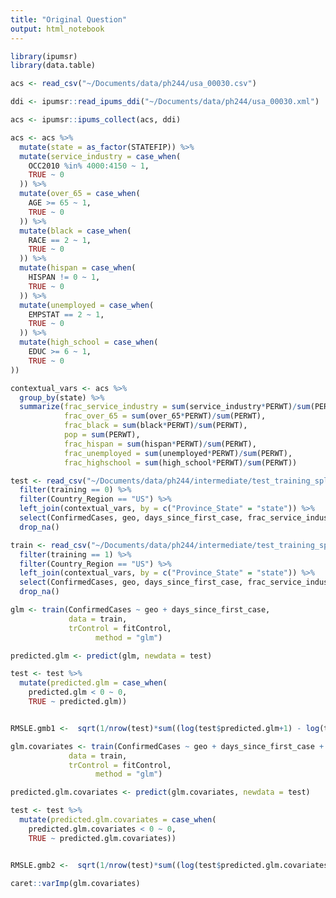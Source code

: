 ```yaml
---
title: "Original Question"
output: html_notebook
---
```


```r
library(ipumsr)
library(data.table)
```
 

```r
acs <- read_csv("~/Documents/data/ph244/usa_00030.csv")

ddi <- ipumsr::read_ipums_ddi("~/Documents/data/ph244/usa_00030.xml")

acs <- ipumsr::ipums_collect(acs, ddi)
```



```r
acs <- acs %>% 
  mutate(state = as_factor(STATEFIP)) %>% 
  mutate(service_industry = case_when(
    OCC2010 %in% 4000:4150 ~ 1,
    TRUE ~ 0
  )) %>% 
  mutate(over_65 = case_when(
    AGE >= 65 ~ 1, 
    TRUE ~ 0
  )) %>% 
  mutate(black = case_when(
    RACE == 2 ~ 1,
    TRUE ~ 0
  )) %>% 
  mutate(hispan = case_when(
    HISPAN != 0 ~ 1,
    TRUE ~ 0
  )) %>% 
  mutate(unemployed = case_when(
    EMPSTAT == 2 ~ 1,
    TRUE ~ 0
  )) %>% 
  mutate(high_school = case_when(
    EDUC >= 6 ~ 1,
    TRUE ~ 0
))
```


```r
contextual_vars <- acs %>% 
  group_by(state) %>% 
  summarize(frac_service_industry = sum(service_industry*PERWT)/sum(PERWT),
            frac_over_65 = sum(over_65*PERWT)/sum(PERWT),
            frac_black = sum(black*PERWT)/sum(PERWT),
            pop = sum(PERWT),
            frac_hispan = sum(hispan*PERWT)/sum(PERWT),
            frac_unemployed = sum(unemployed*PERWT)/sum(PERWT),
            frac_highschool = sum(high_school*PERWT)/sum(PERWT))
```


```r
test <- read_csv("~/Documents/data/ph244/intermediate/test_training_split.csv") %>% 
  filter(training == 0) %>% 
  filter(Country_Region == "US") %>% 
  left_join(contextual_vars, by = c("Province_State" = "state")) %>% 
  select(ConfirmedCases, geo, days_since_first_case, frac_service_industry, frac_over_65) %>% 
  drop_na()

train <- read_csv("~/Documents/data/ph244/intermediate/test_training_split.csv") %>% 
  filter(training == 1) %>% 
  filter(Country_Region == "US") %>% 
  left_join(contextual_vars, by = c("Province_State" = "state")) %>% 
  select(ConfirmedCases, geo, days_since_first_case, frac_service_industry, frac_over_65) %>% 
  drop_na()
```


```r
glm <- train(ConfirmedCases ~ geo + days_since_first_case,
             data = train,
             trControl = fitControl,
                   method = "glm")

predicted.glm <- predict(glm, newdata = test)

test <- test %>% 
  mutate(predicted.glm = case_when(
    predicted.glm < 0 ~ 0,
    TRUE ~ predicted.glm))


RMSLE.gmb1 <-  sqrt(1/nrow(test)*sum((log(test$predicted.glm+1) - log(test$ConfirmedCases+1))^2))
```

```r
glm.covariates <- train(ConfirmedCases ~ geo + days_since_first_case + frac_service_industry + frac_over_65,
             data = train,
             trControl = fitControl,
                   method = "glm")

predicted.glm.covariates <- predict(glm.covariates, newdata = test)

test <- test %>% 
  mutate(predicted.glm.covariates = case_when(
    predicted.glm.covariates < 0 ~ 0,
    TRUE ~ predicted.glm.covariates))


RMSLE.gmb2 <-  sqrt(1/nrow(test)*sum((log(test$predicted.glm.covariates+1) - log(test$ConfirmedCases+1))^2))
```

```r
caret::varImp(glm.covariates)
```


















